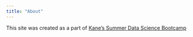 ```yaml
---
title: "About"
---
```


This site was created as a part of [Kane's Summer Data Science Bootcamp](https://bootcamp.davidkane.info/schedule.html#monday)
